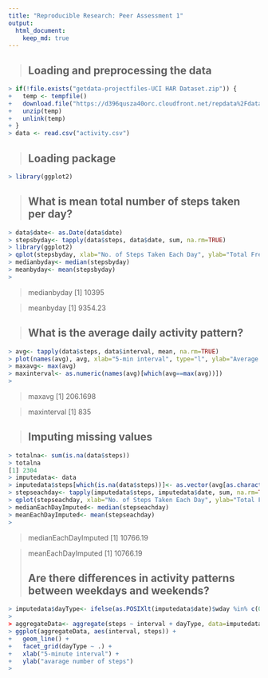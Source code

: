 ```yaml
---
title: "Reproducible Research: Peer Assessment 1"
output: 
  html_document:
    keep_md: true
---
```


> ## Loading and preprocessing the data
```r
> if(!file.exists("getdata-projectfiles-UCI HAR Dataset.zip")) {
+   temp <- tempfile()
+   download.file("https://d396qusza40orc.cloudfront.net/repdata%2Fdata%2Factivity.zip",temp)
+   unzip(temp)
+   unlink(temp)
+ }
> data <- read.csv("activity.csv")
```
> ## Loading package
```r
> library(ggplot2)
```

> ## What is mean total number of steps taken per day?
```r
> data$date<- as.Date(data$date)
> stepsbyday<- tapply(data$steps, data$date, sum, na.rm=TRUE)
> library(ggplot2)
> qplot(stepsbyday, xlab="No. of Steps Taken Each Day", ylab="Total Frequency", binwidth=500)
> medianbyday<- median(stepsbyday)
> meanbyday<- mean(stepsbyday)
> 
```
> medianbyday
[1] 10395

> meanbyday
[1] 9354.23
> 

> ## What is the average daily activity pattern?
```r
> avg<- tapply(data$steps, data$interval, mean, na.rm=TRUE)
> plot(names(avg), avg, xlab="5-min interval", type="l", ylab="Average no. of steps")
> maxavg<- max(avg)
> maxinterval<- as.numeric(names(avg)[which(avg==max(avg))])
> 
```
> maxavg
[1] 206.1698

> maxinterval
[1] 835
> 

> ## Imputing missing values

```r
> totalna<- sum(is.na(data$steps))
> totalna
[1] 2304
> imputedata<- data
> imputedata$steps[which(is.na(data$steps))]<- as.vector(avg[as.character(data[which(is.na(data$steps)),3])])
> stepseachday<- tapply(imputedata$steps, imputedata$date, sum, na.rm=TRUE)
> qplot(stepseachday, xlab="No. of Steps Taken Each Day", ylab="Total Frequency", binwidth=500)
> medianEachDayImputed<- median(stepseachday)
> meanEachDayImputed<- mean(stepseachday)
> 
```
> medianEachDayImputed
[1] 10766.19

> meanEachDayImputed
[1] 10766.19
> 
> ## Are there differences in activity patterns between weekdays and weekends?
```r
> imputedata$dayType<- ifelse(as.POSIXlt(imputedata$date)$wday %in% c(0,6), "weekends","weekdays")
> 
> aggregateData<- aggregate(steps ~ interval + dayType, data=imputedata, mean)
> ggplot(aggregateData, aes(interval, steps)) + 
+   geom_line() + 
+   facet_grid(dayType ~ .) +
+   xlab("5-minute interval") + 
+   ylab("avarage number of steps")
> 
```
